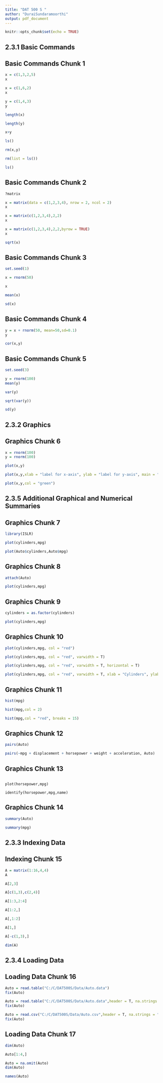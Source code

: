 ---
title: "DAT 500 S "
author: "DuraiSundaramoorthi"
output: pdf_document
---

```{r setup, include=TRUE}
knitr::opts_chunk$set(echo = TRUE)
```

## 2.3.1 Basic Commands
## Basic Commands Chunk 1

```{r}
x = c(1,3,2,5)
x

x = c(1,6,2)
x

y = c(1,4,3)
y

length(x)

length(y)

x+y

ls()

rm(x,y)

rm(list = ls())

ls()
```


## Basic Commands Chunk 2

```{r}

?matrix

x = matrix(data = c(1,2,3,4), nrow = 2, ncol = 2)
x

x = matrix(c(1,2,3,4),2,2)
x

x = matrix(c(1,2,3,4),2,2,byrow = TRUE)
x

sqrt(x)
```


## Basic Commands Chunk 3

```{r}

set.seed(1)

x = rnorm(50)

x

mean(x)

sd(x)
```


## Basic Commands Chunk 4

```{r}
y = x + rnorm(50, mean=50,sd=0.1)
y

cor(x,y)

```

## Basic Commands Chunk 5

```{r}

set.seed(3)

y = rnorm(100)
mean(y)

var(y)

sqrt(var(y))

sd(y)

```

## 2.3.2 Graphics
## Graphics Chunk 6

```{r}
x = rnorm(100)
y = rnorm(100)

plot(x,y)

plot(x,y,xlab = "label for x-axis", ylab = "label for y-axis", main = "Plot of x vs y")

plot(x,y,col = "green")

```

## 2.3.5 Additional Graphical and Numerical Summaries
## Graphics Chunk 7
```{r}
library(ISLR)

plot(cylinders,mpg)

plot(Auto$cylinders,Auto$mpg)
```

## Graphics Chunk 8
```{r}
attach(Auto)

plot(cylinders,mpg)

```

## Graphics Chunk 9
```{r}
cylinders = as.factor(cylinders)

plot(cylinders,mpg)
```


## Graphics Chunk 10
```{r}

plot(cylinders,mpg, col = "red")

plot(cylinders,mpg, col = "red", varwidth = T)

plot(cylinders,mpg, col = "red", varwidth = T, horizontal = T)

plot(cylinders,mpg, col = "red", varwidth = T, xlab = "Cylinders", ylab = "MPG")
```

## Graphics Chunk 11
```{r}

hist(mpg)

hist(mpg,col = 2)

hist(mpg,col = "red", breaks = 15)
```

## Graphics Chunk 12
```{r}

pairs(Auto)

pairs(~mpg + displacement + horsepower + weight + acceleration, Auto)

```

## Graphics Chunk 13
```

plot(horsepower,mpg)

identify(horsepower,mpg,name)
```

## Graphics Chunk 14
```{r}

summary(Auto)

summary(mpg)
```

## 2.3.3 Indexing Data
## Indexing Chunk 15

```{r}

A = matrix(1:16,4,4)
A

A[2,3]

A[c(1,3),c(2,4)]

A[1:3,2:4]

A[1:2,]

A[,1:2]

A[1,]

A[-c(1,3),]

dim(A)

```

## 2.3.4 Loading Data
## Loading Data Chunk 16

```{r}

Auto = read.table("C:/C/DAT500S/Data/Auto.data")
fix(Auto)

Auto = read.table("C:/C/DAT500S/Data/Auto.data",header = T, na.strings = "?")
fix(Auto)

Auto = read.csv("C:/C/DAT500S/Data/Auto.csv",header = T, na.strings = "?")
fix(Auto)

```


## Loading Data Chunk 17

```{r}
dim(Auto)

Auto[1:4,]

Auto = na.omit(Auto)
dim(Auto)

names(Auto)
```

